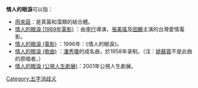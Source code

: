 '''情人的眼淚'''可以指：
* [[雨來菇|雨來菇]]：是真菌和藻類的結合體。
* [[情人的眼淚_(1969年電影)|情人的眼淚 (1969年電影)]] ：由[[李行|李行]]導演，[[張美瑤|張美瑤]]及[[田鵬|田鵬]]主演的台灣愛情電影。
* [[情人的眼淚_(電影)|情人的眼淚 (電影)]] ：1996年：《情人的眼淚》。
* [[情人的眼淚_(歌曲)|情人的眼淚 (歌曲)]] ：[[潘秀瓊|潘秀瓊]]的成名曲，於1958年录制。（注：[[姚蘇蓉|姚蘇蓉]]不是此曲的原唱者。）
* [[情人的眼淚_(公視人生劇展)|情人的眼淚 (公視人生劇展)]]：2001年公視人生劇展。

{{disambig}}

[[Category:五字消歧义|Category:五字消歧义]]